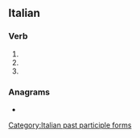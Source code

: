 ==Italian==

===Verb===
{{head|it|verb form}}

# {{inflection of|confrontare||2|p|pres|indc|lang=it}}
# {{inflection of|confrontare||2|p|impr|lang=it}}
# {{feminine plural of|confrontato|lang=it}}

===Anagrams===
* {{l|it|confortante}}

[[Category:Italian past participle forms]]